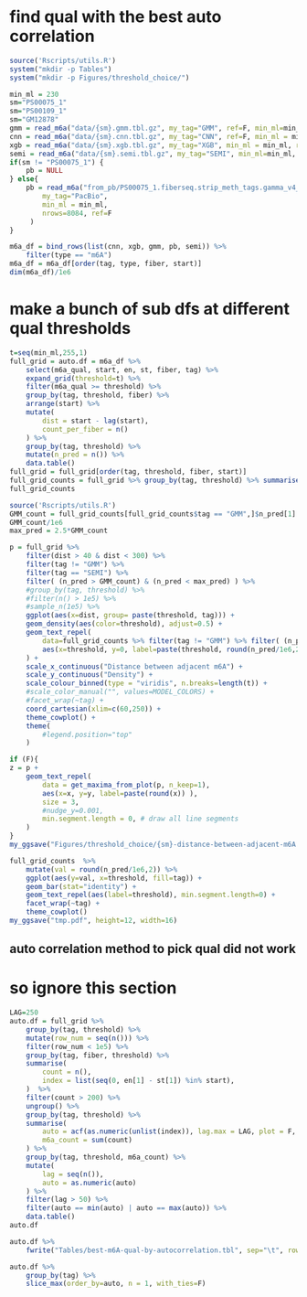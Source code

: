 
# find qual with the best auto correlation 
```r
source('Rscripts/utils.R')
system("mkdir -p Tables")
system("mkdir -p Figures/threshold_choice/")
```

```r
min_ml = 230
sm="PS00075_1"
sm="PS00109_1"
sm="GM12878"
gmm = read_m6a("data/{sm}.gmm.tbl.gz", my_tag="GMM", ref=F, min_ml=min_ml, nrows=1000)
cnn = read_m6a("data/{sm}.cnn.tbl.gz", my_tag="CNN", ref=F, min_ml = min_ml, nrows=1000)
xgb = read_m6a("data/{sm}.xgb.tbl.gz", my_tag="XGB", min_ml = min_ml, ref=F, nrows=1000)
semi = read_m6a("data/{sm}.semi.tbl.gz", my_tag="SEMI", min_ml=min_ml, ref=F, nrows=1000)
if(sm != "PS00075_1") {
    pb = NULL
} else{
    pb = read_m6a("from_pb/PS00075_1.fiberseq.strip_meth_tags.gamma_v4_cov1.bam.tbl.gz",
        my_tag="PacBio",
        min_ml = min_ml,
        nrows=8084, ref=F
     )
}

```

```r
m6a_df = bind_rows(list(cnn, xgb, gmm, pb, semi)) %>%
    filter(type == "m6A")
m6a_df = m6a_df[order(tag, type, fiber, start)]
dim(m6a_df)/1e6
```

# make a bunch of sub dfs at different qual thresholds
```r
t=seq(min_ml,255,1)
full_grid = auto.df = m6a_df %>%
    select(m6a_qual, start, en, st, fiber, tag) %>%
    expand_grid(threshold=t) %>%
    filter(m6a_qual >= threshold) %>%
    group_by(tag, threshold, fiber) %>%
    arrange(start) %>%
    mutate(
        dist = start - lag(start), 
        count_per_fiber = n()
    ) %>%
    group_by(tag, threshold) %>%
    mutate(n_pred = n()) %>%
    data.table()
full_grid = full_grid[order(tag, threshold, fiber, start)]
full_grid_counts = full_grid %>% group_by(tag, threshold) %>% summarise(n_pred = n())
full_grid_counts
```


```r
source('Rscripts/utils.R')
GMM_count = full_grid_counts[full_grid_counts$tag == "GMM",]$n_pred[1]
GMM_count/1e6
max_pred = 2.5*GMM_count

p = full_grid %>%
    filter(dist > 40 & dist < 300) %>%
    filter(tag != "GMM") %>%
    filter(tag == "SEMI") %>%
    filter( (n_pred > GMM_count) & (n_pred < max_pred) ) %>%
    #group_by(tag, threshold) %>%
    #filter(n() > 1e5) %>%
    #sample_n(1e5) %>%
    ggplot(aes(x=dist, group= paste(threshold, tag))) +
    geom_density(aes(color=threshold), adjust=0.5) +
    geom_text_repel(
        data=full_grid_counts %>% filter(tag != "GMM") %>% filter( (n_pred > GMM_count) & (n_pred < max_pred) ) ,
        aes(x=threshold, y=0, label=paste(threshold, round(n_pred/1e6,2)), color=threshold) 
    ) + 
    scale_x_continuous("Distance between adjacent m6A") +
    scale_y_continuous("Density") +
    scale_colour_binned(type = "viridis", n.breaks=length(t)) +
    #scale_color_manual("", values=MODEL_COLORS) +
    #facet_wrap(~tag) +
    coord_cartesian(xlim=c(60,250)) +
    theme_cowplot() +
    theme(
        #legend.position="top"
    )

if (F){
z = p + 
    geom_text_repel(
        data = get_maxima_from_plot(p, n_keep=1),
        aes(x=x, y=y, label=paste(round(x)) ), 
        size = 3,
        #nudge_y=0.001,
        min.segment.length = 0, # draw all line segments
    )
}
my_ggsave("Figures/threshold_choice/{sm}-distance-between-adjacent-m6A.pdf", height=12, width=16)
```

```r
full_grid_counts  %>%
    mutate(val = round(n_pred/1e6,2)) %>%
    ggplot(aes(y=val, x=threshold, fill=tag)) +
    geom_bar(stat="identity") +
    geom_text_repel(aes(label=threshold), min.segment.length=0) +
    facet_wrap(~tag) +
    theme_cowplot()
my_ggsave("tmp.pdf", height=12, width=16)
```


## auto correlation method to pick qual did not work
# so ignore this section
```r
LAG=250
auto.df = full_grid %>%
    group_by(tag, threshold) %>%
    mutate(row_num = seq(n())) %>%
    filter(row_num < 1e5) %>%
    group_by(tag, fiber, threshold) %>%
    summarise(
        count = n(),
        index = list(seq(0, en[1] - st[1]) %in% start),
    )  %>%
    filter(count > 200) %>%
    ungroup() %>%
    group_by(tag, threshold) %>%
    summarise(
        auto = acf(as.numeric(unlist(index)), lag.max = LAG, plot = F, type="covariance")$acf,
        m6a_count = sum(count)
    ) %>%
    group_by(tag, threshold, m6a_count) %>%
    mutate(
        lag = seq(n()),
        auto = as.numeric(auto)
    ) %>%
    filter(lag > 50) %>%
    filter(auto == min(auto) | auto == max(auto)) %>%
    data.table()
auto.df
```


```r
auto.df %>%
    fwrite("Tables/best-m6A-qual-by-autocorrelation.tbl", sep="\t", row.names=F, quote=F)
```

```r
auto.df %>%
    group_by(tag) %>%
    slice_max(order_by=auto, n = 1, with_ties=F)
```
